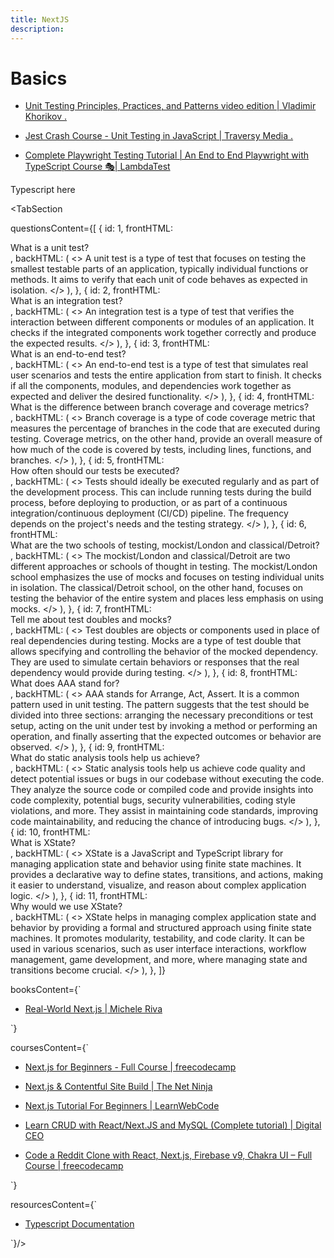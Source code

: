 ```yaml
---
title: NextJS
description: 
---
```





# **Basics**

- [Unit Testing Principles, Practices, and Patterns video edition | Vladimir Khorikov .](https://learning.oreilly.com/videos/unit-testing-principles/9781617296277VE/)
- [Jest Crash Course - Unit Testing in JavaScript | Traversy Media .](https://www.youtube.com/watch?v=7r4xVDI2vho)

- [ Complete Playwright Testing Tutorial | An End to End Playwright with TypeScript Course 🎭| LambdaTest](https://www.youtube.com/watch?v=wawbt1cATsk)





Typescript here

<TabSection  

questionsContent={[
  {
    id: 1,
    frontHTML: <div>What is a unit test?</div>,
    backHTML: (
      <>
        A unit test is a type of test that focuses on testing the smallest testable parts of an application, typically individual functions or methods. It aims to verify that each unit of code behaves as expected in isolation.
      </>
    ),
  },
  {
    id: 2,
    frontHTML: <div>What is an integration test?</div>,
    backHTML: (
      <>
        An integration test is a type of test that verifies the interaction between different components or modules of an application. It checks if the integrated components work together correctly and produce the expected results.
      </>
    ),
  },
  {
    id: 3,
    frontHTML: <div>What is an end-to-end test?</div>,
    backHTML: (
      <>
        An end-to-end test is a type of test that simulates real user scenarios and tests the entire application from start to finish. It checks if all the components, modules, and dependencies work together as expected and deliver the desired functionality.
      </>
    ),
  },
  {
    id: 4,
    frontHTML: <div>What is the difference between branch coverage and coverage metrics?</div>,
    backHTML: (
      <>
        Branch coverage is a type of code coverage metric that measures the percentage of branches in the code that are executed during testing. Coverage metrics, on the other hand, provide an overall measure of how much of the code is covered by tests, including lines, functions, and branches.
      </>
    ),
  },
  {
    id: 5,
    frontHTML: <div>How often should our tests be executed?</div>,
    backHTML: (
      <>
        Tests should ideally be executed regularly and as part of the development process. This can include running tests during the build process, before deploying to production, or as part of a continuous integration/continuous deployment (CI/CD) pipeline. The frequency depends on the project's needs and the testing strategy.
      </>
    ),
  },
  {
    id: 6,
    frontHTML: <div>What are the two schools of testing, mockist/London and classical/Detroit?</div>,
    backHTML: (
      <>
        The mockist/London and classical/Detroit are two different approaches or schools of thought in testing. The mockist/London school emphasizes the use of mocks and focuses on testing individual units in isolation. The classical/Detroit school, on the other hand, focuses on testing the behavior of the entire system and places less emphasis on using mocks.
      </>
    ),
  },
  {
    id: 7,
    frontHTML: <div>Tell me about test doubles and mocks?</div>,
    backHTML: (
      <>
        Test doubles are objects or components used in place of real dependencies during testing. Mocks are a type of test double that allows specifying and controlling the behavior of the mocked dependency. They are used to simulate certain behaviors or responses that the real dependency would provide during testing.
      </>
    ),
  },
  {
    id: 8,
    frontHTML: <div>What does AAA stand for?</div>,
    backHTML: (
      <>
        AAA stands for Arrange, Act, Assert. It is a common pattern used in unit testing. The pattern suggests that the test should be divided into three sections: arranging the necessary preconditions or test setup, acting on the unit under test by invoking a method or performing an operation, and finally asserting that the expected outcomes or behavior are observed.
      </>
    ),
  },
  {
    id: 9,
    frontHTML: <div>What do static analysis tools help us achieve?</div>,
    backHTML: (
      <>
        Static analysis tools help us achieve code quality and detect potential issues or bugs in our codebase without executing the code. They analyze the source code or compiled code and provide insights into code complexity, potential bugs, security vulnerabilities, coding style violations, and more. They assist in maintaining code standards, improving code maintainability, and reducing the chance of introducing bugs.
      </>
    ),
  },
  {
    id: 10,
    frontHTML: <div>What is XState?</div>,
    backHTML: (
      <>
        XState is a JavaScript and TypeScript library for managing application state and behavior using finite state machines. It provides a declarative way to define states, transitions, and actions, making it easier to understand, visualize, and reason about complex application logic.
      </>
    ),
  },
  {
    id: 11,
    frontHTML: <div>Why would we use XState?</div>,
    backHTML: (
      <>
        XState helps in managing complex application state and behavior by providing a formal and structured approach using finite state machines. It promotes modularity, testability, and code clarity. It can be used in various scenarios, such as user interface interactions, workflow management, game development, and more, where managing state and transitions become crucial.
      </>
    ),
  },
]}



booksContent={` 

- [Real-World Next.js | Michele Riva](https://learning.oreilly.com/library/view/real-world-next-js/9781801073493/)

`} 

coursesContent={`
-   [Next.js for Beginners - Full Course | freecodecamp ](https://www.youtube.com/watch?v=1WmNXEVia8I)

-   [Next.js & Contentful Site Build  | The Net Ninja ](https://www.youtube.com/watch?v=m9mNsYJbkNg&list=PL4cUxeGkcC9jClk8wl1yJcN3Zlrr8YSA1)
-   [Next.js Tutorial For Beginners | LearnWebCode ](https://www.youtube.com/watch?v=qwhMyVVnmKM)
-   [Learn CRUD with React/Next.JS and MySQL (Complete tutorial) | Digital CEO     ](https://www.youtube.com/watch?v=kuV_iAIDT5Y)
-   [Code a Reddit Clone with React, Next.js, Firebase v9, Chakra UI – Full Course | freecodecamp   ](https://www.youtube.com/watch?v=rCm5RVYKWVg)


`}

resourcesContent={` 

-   [Typescript Documentation](https://www.typescriptlang.org/docs/)


`}/>





  
